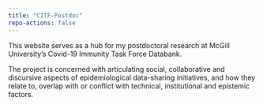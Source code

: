 ```yaml
---
title: "CITF-Postdoc"
repo-actions: false
---
```


This website serves as a hub for my postdoctoral research at McGill University's Covid-19 Immunity Task Force Databank.

The project is concerned with articulating social, collaborative and discursive aspects of epidemiological data-sharing initiatives, and how they relate to, overlap with or conflict with technical, institutional and epistemic factors.